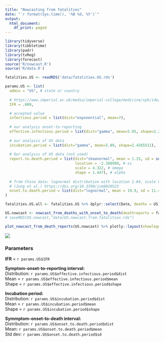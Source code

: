 ```yaml
---
title: "Nowcasting from fatalities"
date: "`r format(Sys.time(), '%B %d, %Y')`"
output:
  html_document:
    df_print: paged
---
```


```r

library(tidyverse)
library(tibbletime)
library(padr)
library(tvReg)
library(forecast)
source('R/nowcast.R')
source('R/data.R')
```

<!-- Get fatalities reports for US states -->
```r
fatalities.US <- readRDS('data/fatalities.US.rds')
```

<!-- Set params for US -->
```r
params.US <- list(
  admin = "US", # state or country
  
  # https://www.imperial.ac.uk/media/imperial-college/medicine/sph/ide/gida-fellowships/Imperial-College-COVID19-NPI-modelling-16-03-2020.pdf
  IFR = .009, 

  # accepted value
  infectious.period = list(dist="exponential", mean=7),   
  
  # our analysis onset-to-reporting
  effective.infectious.period = list(dist="gamma", mean=5.95, shape=2.2788163), 
  
  # our analysis of US data
  incubation.period = list(dist="gamma", mean=5.89, shape=2.4265511), 
  
  # Our analysis of US data (not used)
  report.to.death.period = list(dist="skewnormal", mean = 1.33, sd = sqrt(11.06),
                                location = -2.388990, # xi
                                scale = 4.322, # omega
                                shape = 1.447), # alpha
  
  # from China data: lognormal distribution with location 2.84, scale 0.52 
  # (Jung et al.) https://doi.org/10.3390/jcm9020523 
  onset.to.death.period = list(dist="lognormal", mean = 19.9, sd = 11.4)
)

```

<!-- calculate nowcast for US -->
```r
fatalities.US.all <- fatalities.US %>% dplyr::select(Date, deaths = US)

US.nowcast <- nowcast_from_deaths_with_onset_to_death(deathreports = fatalities.US.all, params.US)
# saveRDS(US.nowcast,"data/US.nowcast.from.fatalities.rds")
```

```r
plot_nowcast_from_death_reports(US.nowcast) %>% plotly::layout(showlegend=TRUE)
```

![](nowcast-legend-deaths.png)

### Parameters

**IFR** = `r params.US$IFR`

**Symptom-onset-to-reporting interval:**  
Distribution: `r params.US$effective.infectious.period$dist`  
Mean = `r params.US$effective.infectious.period$mean`  
Shape = `r params.US$effective.infectious.period$shape`

**Incubation period:**  
Distribution: `r params.US$incubation.period$dist`  
Mean = `r params.US$incubation.period$mean`  
Shape = `r params.US$incubation.period$shape`

**Symmptom-onset-to-death interval:**  
Distribution: `r params.US$onset.to.death.period$dist`  
Mean: `r params.US$onset.to.death.period$mean`  
Std dev: `r params.US$onset.to.death.period$sd`  